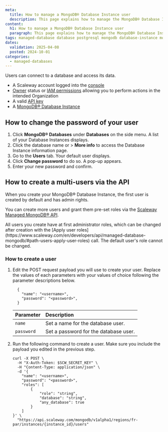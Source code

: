 ```yaml
---
meta:
  title: How to manage a MongoDB® Database Instance user
  description: This page explains how to manage the MongoDB® Database Instance default user
content:
  h1: How to manage a MongoDB® Database Instance user
  paragraph: This page explains how to manage the MongoDB® Database Instance default user
tags: managed-database database postgresql mongodb database-instance mongodb
dates:
  validation: 2025-04-08
  posted: 2024-10-01
categories:
  - managed-databases
---
```


Users can connect to a database and access its data.

<Macro id="requirements" />

- A Scaleway account logged into the [console](https://console.scaleway.com)
- [Owner](/iam/concepts/#owner) status or [IAM permissions](/iam/concepts/#permission) allowing you to perform actions in the intended Organization
- A valid [API key](/iam/how-to/create-api-keys/)
- A [MongoDB® Database Instance](/managed-mongodb-databases/quickstart)

## How to change the password of your user

1. Click **MongoDB® Databases** under **Databases** on the side menu. A list of your Database Instances displays.
2. Click the database name or <Icon name="more" /> > **More info** to access the Database Instance information page.
3. Go to the **Users** tab. Your default user displays.
4. Click **Change password** to do so. A pop-up appears.
5. Enter your new password and confirm.

## How to create a multi-users via the API

When you create your MongoDB® Database Instance, the first user is created by default and has admin rights.

You can create more users and grant them pre-set roles via the [Scaleway Managed MongoDB® API](https://www.scaleway.com/en/developers/api/managed-database-mongodb/).

<Message type="important">
  All users you create have at first administrator roles, which can be changed after creation with the [Apply user roles](https://www.scaleway.com/en/developers/api/managed-database-mongodb/#path-users-apply-user-roles) call. The default user's role cannot be changed.
</Message>

### How to create a user

1. Edit the POST request payload you will use to create your user. Replace the values of each parameters with your values of choice following the parameter descriptions below.
    ```
      {
        "name": "<username>",
        "password": "<password>",
      }
    ```

    | Parameter        | Description                                                        |
    | :--------------- | :----------------------------------------------------------------- |
    | `name`     | Set a name for the database user. |
    | `password`           | Set a password for the database user.|

2. Run the following command to create a user. Make sure you include the payload you edited in the previous step.
    ```
    curl -X POST \
      -H "X-Auth-Token: $SCW_SECRET_KEY" \
      -H "Content-Type: application/json" \
      -d '{
        "name": "<username>",
        "password": "<password>",
        "roles": [
            {
                "role": "string",
                "database": "string",
                "any_database": true
            }
        ]
    }' \
      "https://api.scaleway.com/mongodb/v1alpha1/regions/fr-par/instances/{instance_id}/users"
    ```


